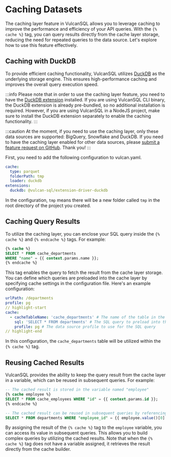 # Caching Datasets

The caching layer feature in VulcanSQL allows you to leverage caching to improve the performance and efficiency of your API queries. With the `{% cache %}` tag, you can query results directly from the cache layer storage, reducing the need for repeated queries to the data source. Let's explore how to use this feature effectively.

## Caching with DuckDB
To provide efficient caching functionality, VulcanSQL utilizes [DuckDB](https://duckdb.org/) as the underlying storage engine. This ensures high-performance caching and improves the overall query execution speed.

:::info
Please note that in order to use the caching layer feature, you need to have the [DuckDB extension](../connectors/duckdb) installed. If you are using VulcanSQL CLI binary, the DuckDB extension is already pre-bundled, so no additional installation is required. However, if you are using VulcanSQL in a NodeJS project, make sure to install the DuckDB extension separately to enable the caching functionality.
:::

:::caution
At the moment, if you need to use the caching layer, only these data sources are supported: BigQuery, Snowflake and DuckDB.
If you need to have the caching layer enabled for other data sources, please [submit a feature request on GitHub](https://github.com/Canner/vulcan-sql/issues/new?assignees=&labels=type%2Fenhancement%2C+needs-triage&projects=&template=feature-request.md&title=). Thank you!
:::

First, you need to add the following configuration to vulcan.yaml.

```yaml title="vulcan.yaml"
cache:
  type: parquet
  folderPath: tmp
  loader: duckdb
extensions:
  duckdb: @vulcan-sql/extension-driver-duckdb
```

 In the configuration, `tmp` means there will be a new folder called `tmp` in the root directory of the project you created.

## Caching Query Results
To utilize the caching layer, you can enclose your SQL query inside the `{% cache %}` and `{% endcache %}` tags. For example:

```sql title="dept.sql"
{% cache %}
SELECT * FROM cache_departments
WHERE "name" = {{ context.params.name }};
{% endcache %}
```

This tag enables the query to fetch the result from the cache layer storage. You can define which queries are preloaded into the cache layer by specifying cache settings in the configuration file. Here's an example configuration:

```yaml title="dept.yaml"
urlPath: /departments
profile: pg
// highlight-start
cache:
  - cacheTableName: 'cache_departments' # The name of the table in the cache layer storage
    sql: 'SELECT * FROM departments' # The SQL query to preload into the cache layer
    profile: pg # The data source profile to use for the SQL query
// highlight-end
```

In this configuration, the `cache_departments` table will be utilized within the `{% cache %}` tag.


## Reusing Cached Results
VulcanSQL provides the ability to keep the query result from the cache layer in a variable, which can be reused in subsequent queries. For example:

```sql title="dept.sql"
-- The cached result is stored in the variable named "employee"
{% cache employee %}
SELECT * FROM cache_employees WHERE "id" = {{ context.params.id }};
{% endcache %}

-- The cached result can be reused in subsequent queries by referencing the variable name "employee"
SELECT * FROM departments WHERE "employee_id" = {{ employee.value()[0].id }};
```

By assigning the result of the `{% cache %}` tag to the `employee` variable, you can access its value in subsequent queries. This allows you to build complex queries by utilizing the cached results. Note that when the `{% cache %}` tag does not have a variable assigned, it retrieves the result directly from the cache builder.
